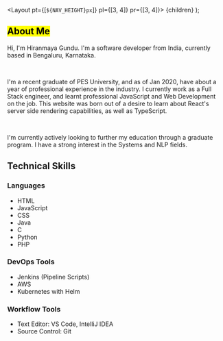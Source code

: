 
  <Layout pt={[`${NAV_HEIGHT}px`]} pl={[3, 4]} pr={[3, 4]}>
    {children} <Head title="About Me" />
  </Layout>
);

## <Mark> About Me </Mark>

Hi, I'm Hiranmaya Gundu. I'm a software developer from India, currently based in Bengaluru, Karnataka.

<br />

I'm a recent graduate of PES University, and as of Jan 2020, have about a year of professional experience in the industry.
I currently work as a Full Stack engineer, and learnt professional JavaScript and Web Development on the job.
This website was born out of a desire to learn about React's server side rendering capabilities, as well as TypeScript.

<br />

I'm currently actively looking to further my education through a graduate program. I have a strong interest in the Systems
and NLP fields.

## Technical Skills

### Languages

- HTML
- JavaScript
- CSS
- Java
- C
- Python
- PHP

### DevOps Tools

- Jenkins (Pipeline Scripts)
- AWS
- Kubernetes with Helm

### Workflow Tools

- Text Editor: VS Code, IntelliJ IDEA
- Source Control: Git
